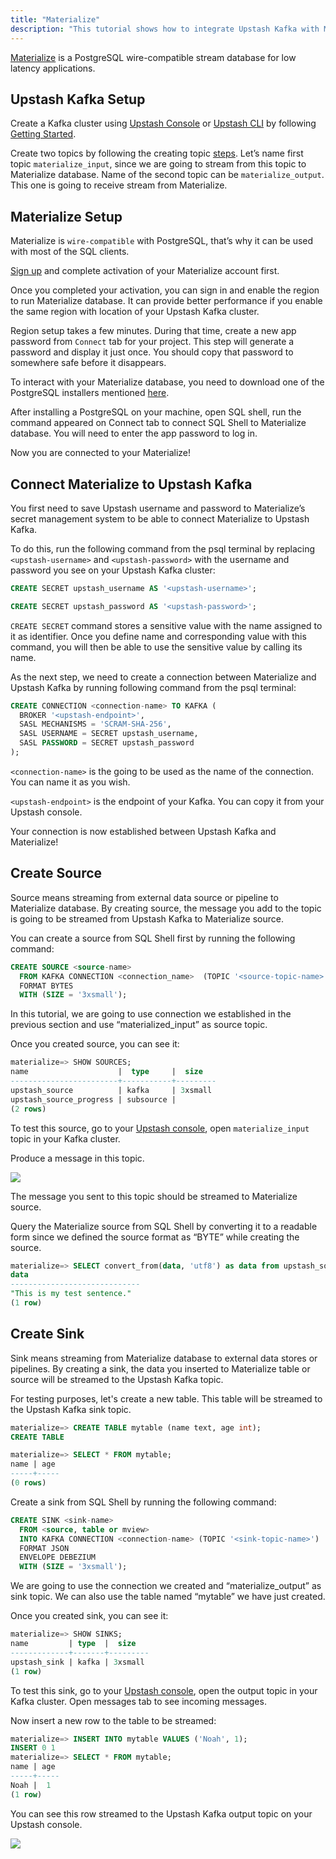 ```yaml
---
title: "Materialize"
description: "This tutorial shows how to integrate Upstash Kafka with Materialize"
---
```


[Materialize](https://materialize.com/docs/get-started/) is a PostgreSQL
wire-compatible stream database for low latency applications.

## Upstash Kafka Setup

Create a Kafka cluster using [Upstash Console](https://console.upstash.com) or
[Upstash CLI](https://github.com/upstash/cli) by following
[Getting Started](https://docs.upstash.com/kafka).

Create two topics by following the creating topic
[steps](https://docs.upstash.com/kafka#create-a-topic). Let’s name first topic
`materialize_input`, since we are going to stream from this topic to Materialize
database. Name of the second topic can be `materialize_output`. This one is
going to receive stream from Materialize.

## Materialize Setup

Materialize is `wire-compatible` with PostgreSQL, that’s why it can be used with
most of the SQL clients.

[Sign up](https://materialize.com/register) and complete activation of your
Materialize account first.

Once you completed your activation, you can sign in and enable the region to run
Materialize database. It can provide better performance if you enable the same
region with location of your Upstash Kafka cluster.

Region setup takes a few minutes. During that time, create a new app password
from `Connect` tab for your project. This step will generate a password and
display it just once. You should copy that password to somewhere safe before it
disappears.

To interact with your Materialize database, you need to download one of the
PostgreSQL installers mentioned
[here](https://materialize.com/docs/get-started/quickstart/#before-you-begin).

After installing a PostgreSQL on your machine, open SQL shell, run the command
appeared on Connect tab to connect SQL Shell to Materialize database. You will
need to enter the app password to log in.

Now you are connected to your Materialize!

## Connect Materialize to Upstash Kafka

You first need to save Upstash username and password to Materialize’s secret
management system to be able to connect Materialize to Upstash Kafka.

To do this, run the following command from the psql terminal by replacing
`<upstash-username>` and `<upstash-password>` with the username and password you
see on your Upstash Kafka cluster:

```sql
CREATE SECRET upstash_username AS '<upstash-username>';

CREATE SECRET upstash_password AS '<upstash-password>';
```

`CREATE SECRET` command stores a sensitive value with the name assigned to it as
identifier. Once you define name and corresponding value with this command, you
will then be able to use the sensitive value by calling its name.

As the next step, we need to create a connection between Materialize and Upstash
Kafka by running following command from the psql terminal:

```sql
CREATE CONNECTION <connection-name> TO KAFKA (
  BROKER '<upstash-endpoint>',
  SASL MECHANISMS = 'SCRAM-SHA-256',
  SASL USERNAME = SECRET upstash_username,
  SASL PASSWORD = SECRET upstash_password
);
```

`<connection-name>` is the going to be used as the name of the connection. You
can name it as you wish.

`<upstash-endpoint>` is the endpoint of your Kafka. You can copy it from your
Upstash console.

Your connection is now established between Upstash Kafka and Materialize!

## Create Source

Source means streaming from external data source or pipeline to Materialize
database. By creating source, the message you add to the topic is going to be
streamed from Upstash Kafka to Materialize source.

You can create a source from SQL Shell first by running the following command:

```sql
CREATE SOURCE <source-name>
  FROM KAFKA CONNECTION <connection_name>  (TOPIC '<source-topic-name>')
  FORMAT BYTES
  WITH (SIZE = '3xsmall');
```

In this tutorial, we are going to use connection we established in the previous
section and use “materialized_input” as source topic.

Once you created source, you can see it:

```sql
materialize=> SHOW SOURCES;
name                    |  type     |  size
------------------------+-----------+---------
upstash_source          | kafka     | 3xsmall
upstash_source_progress | subsource |
(2 rows)
```

To test this source, go to your
[Upstash console](https://console.upstash.com/kafka), open `materialize_input`
topic in your Kafka cluster.

Produce a message in this topic.

<Frame>
  <img src="/img/materialize/send-message.png" />
</Frame>

The message you sent to this topic should be streamed to Materialize source.

Query the Materialize source from SQL Shell by converting it to a readable form
since we defined the source format as “BYTE” while creating the source.

```sql
materialize=> SELECT convert_from(data, 'utf8') as data from upstash_source;
data
-----------------------------
"This is my test sentence."
(1 row)
```

## Create Sink

Sink means streaming from Materialize database to external data stores or
pipelines. By creating a sink, the data you inserted to Materialize table or
source will be streamed to the Upstash Kafka topic.

For testing purposes, let's create a new table. This table will be streamed to
the Upstash Kafka sink topic.

```sql
materialize=> CREATE TABLE mytable (name text, age int);
CREATE TABLE

materialize=> SELECT * FROM mytable;
name | age
-----+-----
(0 rows)
```

Create a sink from SQL Shell by running the following command:

```sql
CREATE SINK <sink-name>
  FROM <source, table or mview>
  INTO KAFKA CONNECTION <connection-name> (TOPIC '<sink-topic-name>')
  FORMAT JSON
  ENVELOPE DEBEZIUM
  WITH (SIZE = '3xsmall');
```

We are going to use the connection we created and “materialize_output” as sink
topic. We can also use the table named “mytable” we have just created.

Once you created sink, you can see it:

```sql
materialize=> SHOW SINKS;
name         | type  |  size
-------------+-------+---------
upstash_sink | kafka | 3xsmall
(1 row)
```

To test this sink, go to your
[Upstash console](https://console.upstash.com/kafka), open the output topic in
your Kafka cluster. Open messages tab to see incoming messages.

Now insert a new row to the table to be streamed:

```sql
materialize=> INSERT INTO mytable VALUES ('Noah', 1);
INSERT 0 1
materialize=> SELECT * FROM mytable;
name | age
-----+-----
Noah |  1
(1 row)
```

You can see this row streamed to the Upstash Kafka output topic on your Upstash
console.

<Frame>
  <img src="/img/materialize/receive-message.png" />
</Frame>
